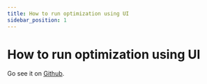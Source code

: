 ```yaml
---
title: How to run optimization using UI
sidebar_position: 1
---
```


# How to run optimization using UI

Go see it on [Github](https://github.com/watertap-org/idaes-flowsheet-processor-ui/).